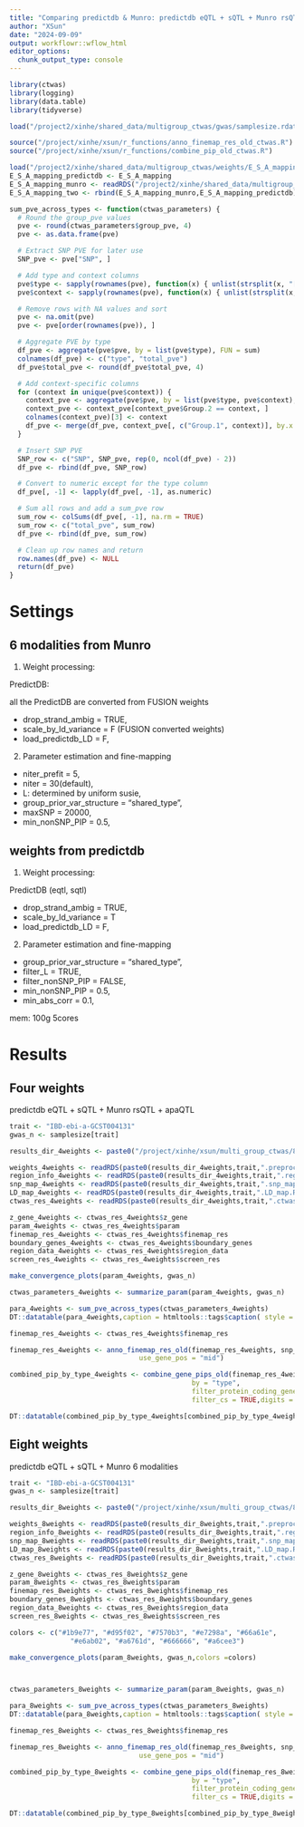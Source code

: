 ```yaml
---
title: "Comparing predictdb & Munro: predictdb eQTL + sQTL + Munro rsQTL + apaQTL VS all 8 weights"
author: "XSun"
date: "2024-09-09"
output: workflowr::wflow_html
editor_options:
  chunk_output_type: console
---
```


```r
library(ctwas)
library(logging)
library(data.table)
library(tidyverse)

load("/project2/xinhe/shared_data/multigroup_ctwas/gwas/samplesize.rdata")

source("/project/xinhe/xsun/r_functions/anno_finemap_res_old_ctwas.R")
source("/project/xinhe/xsun/r_functions/combine_pip_old_ctwas.R")

load("/project2/xinhe/shared_data/multigroup_ctwas/weights/E_S_A_mapping_updated.RData")
E_S_A_mapping_predictdb <- E_S_A_mapping
E_S_A_mapping_munro <- readRDS("/project2/xinhe/shared_data/multigroup_ctwas/weights/Munro_mapping_updated.RDS")
E_S_A_mapping_two <- rbind(E_S_A_mapping_munro,E_S_A_mapping_predictdb)

sum_pve_across_types <- function(ctwas_parameters) {
  # Round the group_pve values
  pve <- round(ctwas_parameters$group_pve, 4)
  pve <- as.data.frame(pve)

  # Extract SNP PVE for later use
  SNP_pve <- pve["SNP", ]

  # Add type and context columns
  pve$type <- sapply(rownames(pve), function(x) { unlist(strsplit(x, "[|]"))[1] })
  pve$context <- sapply(rownames(pve), function(x) { unlist(strsplit(x, "[|]"))[2] })

  # Remove rows with NA values and sort
  pve <- na.omit(pve)
  pve <- pve[order(rownames(pve)), ]

  # Aggregate PVE by type
  df_pve <- aggregate(pve$pve, by = list(pve$type), FUN = sum)
  colnames(df_pve) <- c("type", "total_pve")
  df_pve$total_pve <- round(df_pve$total_pve, 4)

  # Add context-specific columns
  for (context in unique(pve$context)) {
    context_pve <- aggregate(pve$pve, by = list(pve$type, pve$context), FUN = sum)
    context_pve <- context_pve[context_pve$Group.2 == context, ]
    colnames(context_pve)[3] <- context
    df_pve <- merge(df_pve, context_pve[, c("Group.1", context)], by.x = "type", by.y = "Group.1", all.x = TRUE)
  }

  # Insert SNP PVE
  SNP_row <- c("SNP", SNP_pve, rep(0, ncol(df_pve) - 2))
  df_pve <- rbind(df_pve, SNP_row)

  # Convert to numeric except for the type column
  df_pve[, -1] <- lapply(df_pve[, -1], as.numeric)

  # Sum all rows and add a sum_pve row
  sum_row <- colSums(df_pve[, -1], na.rm = TRUE)
  sum_row <- c("total_pve", sum_row)
  df_pve <- rbind(df_pve, sum_row)

  # Clean up row names and return
  row.names(df_pve) <- NULL
  return(df_pve)
}

```

# Settings

## 6 modalities from Munro 

1. Weight processing: 

PredictDB:

all the PredictDB are converted from FUSION weights

- drop_strand_ambig = TRUE,
- scale_by_ld_variance = F (FUSION converted weights)
- load_predictdb_LD = F,  

2. Parameter estimation and fine-mapping

- niter_prefit = 5,
- niter = 30(default),
- L: determined by uniform susie,
- group_prior_var_structure = "shared_type",
- maxSNP = 20000,
- min_nonSNP_PIP = 0.5,

## weights from predictdb 

1. Weight processing: 

PredictDB (eqtl, sqtl)

- drop_strand_ambig = TRUE,
- scale_by_ld_variance = T
- load_predictdb_LD = F,  


2. Parameter estimation and fine-mapping

- group_prior_var_structure = "shared_type", 
- filter_L = TRUE,
- filter_nonSNP_PIP = FALSE,
- min_nonSNP_PIP = 0.5,
- min_abs_corr = 0.1, 

mem: 100g 5cores


# Results

## Four weights

predictdb eQTL + sQTL + Munro rsQTL + apaQTL

```r
trait <- "IBD-ebi-a-GCST004131"
gwas_n <- samplesize[trait]

results_dir_4weights <- paste0("/project/xinhe/xsun/multi_group_ctwas/8.deciding_weights/fourweights/",trait,"/")

weights_4weights <- readRDS(paste0(results_dir_4weights,trait,".preprocessed.weights.RDS"))
region_info_4weights <- readRDS(paste0(results_dir_4weights,trait,".region_info.RDS"))
snp_map_4weights <- readRDS(paste0(results_dir_4weights,trait,".snp_map.RDS"))
LD_map_4weights <- readRDS(paste0(results_dir_4weights,trait,".LD_map.RDS"))
ctwas_res_4weights <- readRDS(paste0(results_dir_4weights,trait,".ctwas.res.RDS"))

z_gene_4weights <- ctwas_res_4weights$z_gene
param_4weights <- ctwas_res_4weights$param
finemap_res_4weights <- ctwas_res_4weights$finemap_res
boundary_genes_4weights <- ctwas_res_4weights$boundary_genes
region_data_4weights <- ctwas_res_4weights$region_data
screen_res_4weights <- ctwas_res_4weights$screen_res

make_convergence_plots(param_4weights, gwas_n)

ctwas_parameters_4weights <- summarize_param(param_4weights, gwas_n)

para_4weights <- sum_pve_across_types(ctwas_parameters_4weights)
DT::datatable(para_4weights,caption = htmltools::tags$caption( style = 'caption-side: topleft; text-align = left; color:black;','Heritability contribution by contexts'),options = list(pageLength = 5) )

finemap_res_4weights <- ctwas_res_4weights$finemap_res

finemap_res_4weights <- anno_finemap_res_old(finemap_res_4weights, snp_map_4weights,E_S_A_mapping_two,
                                use_gene_pos = "mid")

combined_pip_by_type_4weights <- combine_gene_pips_old(finemap_res_4weights, 
                                             by = "type",
                                             filter_protein_coding_genes = TRUE,    
                                             filter_cs = TRUE,digits = 4)

DT::datatable(combined_pip_by_type_4weights[combined_pip_by_type_4weights$combined_pip>0.8,],caption = htmltools::tags$caption( style = 'caption-side: topleft; text-align = left; color:black;','Combined PIP by omics, credible set filtered'),options = list(pageLength = 5) )
```


## Eight weights

predictdb eQTL + sQTL + Munro 6 modalities

```r
trait <- "IBD-ebi-a-GCST004131"
gwas_n <- samplesize[trait]

results_dir_8weights <- paste0("/project/xinhe/xsun/multi_group_ctwas/8.deciding_weights/eightweights/",trait,"/")

weights_8weights <- readRDS(paste0(results_dir_8weights,trait,".preprocessed.weights.RDS"))
region_info_8weights <- readRDS(paste0(results_dir_8weights,trait,".region_info.RDS"))
snp_map_8weights <- readRDS(paste0(results_dir_8weights,trait,".snp_map.RDS"))
LD_map_8weights <- readRDS(paste0(results_dir_8weights,trait,".LD_map.RDS"))
ctwas_res_8weights <- readRDS(paste0(results_dir_8weights,trait,".ctwas.res.RDS"))

z_gene_8weights <- ctwas_res_8weights$z_gene
param_8weights <- ctwas_res_8weights$param
finemap_res_8weights <- ctwas_res_8weights$finemap_res
boundary_genes_8weights <- ctwas_res_8weights$boundary_genes
region_data_8weights <- ctwas_res_8weights$region_data
screen_res_8weights <- ctwas_res_8weights$screen_res

colors <- c("#1b9e77", "#d95f02", "#7570b3", "#e7298a", "#66a61e", 
               "#e6ab02", "#a6761d", "#666666", "#a6cee3")

make_convergence_plots(param_8weights, gwas_n,colors =colors)



ctwas_parameters_8weights <- summarize_param(param_8weights, gwas_n)

para_8weights <- sum_pve_across_types(ctwas_parameters_8weights)
DT::datatable(para_8weights,caption = htmltools::tags$caption( style = 'caption-side: topleft; text-align = left; color:black;','Heritability contribution by contexts'),options = list(pageLength = 5) )

finemap_res_8weights <- ctwas_res_8weights$finemap_res

finemap_res_8weights <- anno_finemap_res_old(finemap_res_8weights, snp_map_8weights,E_S_A_mapping_two,
                                use_gene_pos = "mid")

combined_pip_by_type_8weights <- combine_gene_pips_old(finemap_res_8weights, 
                                             by = "type",
                                             filter_protein_coding_genes = TRUE,    
                                             filter_cs = TRUE,digits = 4)

DT::datatable(combined_pip_by_type_8weights[combined_pip_by_type_8weights$combined_pip>0.8,],caption = htmltools::tags$caption( style = 'caption-side: topleft; text-align = left; color:black;','Combined PIP by omics, credible set filtered'),options = list(pageLength = 5) )
```
